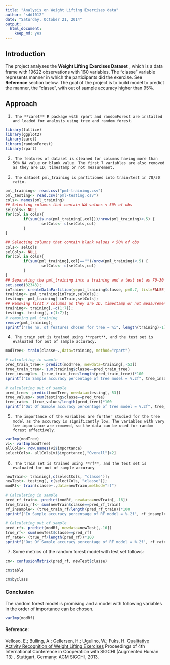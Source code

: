 ```yaml
---
title: "Analysis on Weight Lifting Exercises data"
author: "sdd1012"
date: "Saturday, October 21, 2014"
output:
  html_document:
    keep_md: yes
---
```


## Introduction
The project analyses the **Weight Lifting Exercises Dataset** , which is a data frame with 19622 observations with 160 variables. The "classe" variable represents manner in which the participants did the exercise. See **Reference** section below.
The goal of the project is to build model to predict the manner, the "classe", with out of sample accuracy higher than 95%.


## Approach
1.      The **caret** R package with rpart and randomForest are installed and loaded for analysis using tree and random forest. 

```r
library(lattice)
library(ggplot2)
library(caret)
library(randomForest)
library(rpart)
```

2.      The features of dataset is cleaned for columns having more than 50% NA value or blank value. The first 7 variables are also removed as they are ID, timestamp or not measurement.

3.      The dataset pml_training is partitioned into train/test in 70/30 ratio.

```r
pml_training<- read.csv("pml-training.csv")
pml_testing<- read.csv("pml-testing.csv")
cols<- names(pml_training)
## Selecting columns that contain NA values < 50% of obs
selCols<- NULL
for(col in cols){
        if(sum(is.na(pml_training[,col]))/nrow(pml_training)<.5) {
                selCols<- c(selCols,col)
        }
}

## Selecting columns that contain blank values < 50% of obs
cols<- selCols
selCols<- NULL
for(col in cols){
        if(sum(pml_training[,col]=="")/nrow(pml_training)<.5) {
                selCols<- c(selCols,col)
        }
}
## Separating the pml_training into a training and a test set as 70-30
set.seed(32343);
inTrain<- createDataPartition(y=pml_training$classe, p=0.7, list=FALSE);
training<- pml_training[inTrain,selCols];
testing<- pml_training[-inTrain,selCols];
## Removing first 7 columns as they are ID, timestamp or not measurement
training<- training[,-c(1:7)];
testing<- testing[,-c(1:7)];
# removing pml_training
remove(pml_training);
sprintf("The no. of features chosen for tree = %i", length(training)-1)
```


4.      The train set is trained using **rpart**, and the test set is evaluated for out of sample accuracy.

```r

modTree<- train(classe~.,data=training, method="rpart")

# calculating in sample
pred_train_tree<- predict(modTree, newdata=training[,-53])
true_train_tree<- sum(training$classe==pred_train_tree)
tree_insample<- (true_train_tree/length(pred_train_tree))*100
sprintf("In Sample accuracy percentage of tree model = %.2f", tree_insample)

# calculating out of sample
pred_tree<- predict(modTree, newdata=testing[,-53])
true_values<- sum(testing$classe==pred_tree)
tree_rate<- (true_values/length(pred_tree))*100
sprintf("Out Of Sample accuracy percentage of tree model = %.2f", tree_rate)

```


5.      The importance of the variables are further studied for the tree model as the accuracy is significantly low. The variables with very low importance are removed, so the data can be used for random forest effectively.  


```r
varImp(modTree)
vi<- varImp(modTree)
allCols<- row.names(vi$importance)
selectCols<- allCols[vi$importance[,"Overall"]>2]
```

6.      The train set is trained using **rf**, and the test set is evaluated for out of sample accuracy

```r
newTrain<- training[,c(selectCols, "classe")];
newTest<- testing[, c(selectCols, "classe")];
modRf<- train(classe~.,data=newTrain,method="rf")

# Calculating in sample
pred_rf_train<- predict(modRf, newdata=newTrain[,-16])
true_train_rf<- sum(newTrain$classe==pred_rf_train)
rf_insample<- (true_train_rf/length(pred_rf_train))*100
sprintf("In Sample accuracy percentage of RF model = %.2f", rf_insample)

# Calculating out of sample
pred_rf<- predict(modRf, newdata=newTest[,-16])
true_rf<- sum(newTest$classe==pred_rf)
rf_rate<- (true_rf/length(pred_rf))*100
sprintf("Out Of Sample accuracy percentage of RF model = %.2f", rf_rate)
```


7.    Some metrics of the random forest model with test set follows:  

```r
cm<- confusionMatrix(pred_rf, newTest$classe)

cm$table

cm$byClass
```


### Conclusion
The random forest model is promising and a model with following variables in the order of importance can be chosen.

```r
varImp(modRf)
```


#### Reference:
Velloso, E.; Bulling, A.; Gellersen, H.; Ugulino, W.; Fuks, H. [Qualitative Activity Recognition of Weight Lifting Exercises](http://groupware.les.inf.puc-rio.br/work.jsf?p1=11201) Proceedings of 4th International Conference in Cooperation with SIGCHI (Augmented Human '13) . Stuttgart, Germany: ACM SIGCHI, 2013.

